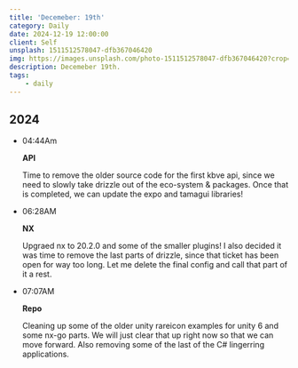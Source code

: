 ```yaml
---
title: 'Decemeber: 19th'
category: Daily
date: 2024-12-19 12:00:00
client: Self
unsplash: 1511512578047-dfb367046420
img: https://images.unsplash.com/photo-1511512578047-dfb367046420?crop=entropy&cs=srgb&fm=jpg&ixid=MnwzNjM5Nzd8MHwxfHJhbmRvbXx8fHx8fHx8fDE2ODE3NDg2ODY&ixlib=rb-4.0.3&q=85
description: Decemeber 19th.
tags:
    - daily
---
```



## 2024

-   04:44Am

    **API**

    Time to remove the older source code for the first kbve api, since we need to slowly take drizzle out of the eco-system & packages.
    Once that is completed, we can update the expo and tamagui libraries!

-   06:28AM

    **NX**

    Upgraed nx to 20.2.0 and some of the smaller plugins!
    I also decided it was time to remove the last parts of drizzle, since that ticket has been open for way too long.
    Let me delete the final config and call that part of it a rest.

-   07:07AM

    **Repo**

    Cleaning up some of the older unity rareicon examples for unity 6 and some nx-go parts.
    We will just clear that up right now so that we can move forward.
    Also removing some of the last of the C# lingerring applications.